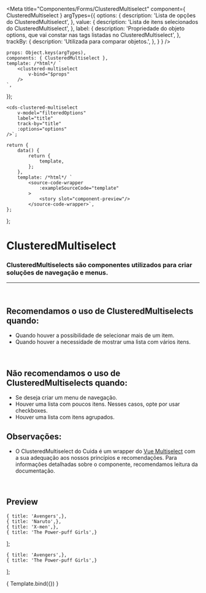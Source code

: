 
<Meta
	title="Componentes/Forms/ClusteredMultiselect"
	component={ ClusteredMultiselect }
	argTypes={{
		options: {
			description: 'Lista de opções do ClusteredMultiselect',
		},
		value: {
			description: 'Lista de itens selecionados do ClusteredMultiselect',
		},
		label: {
			description: 'Propriedade do objeto options, que vai constar nas tags listadas no ClusteredMultiselect',
		},
		trackBy: {
			description: 'Utilizada para comparar objetos.',
		},
	}
}
/>

	props: Object.keys(argTypes),
	components: { ClusteredMultiselect },
	template: /*html*/ `
		<clustered-multiselect
			v-bind="$props" 
		/>
	`,
});

	<cds-clustered-multiselect
		v-model="filteredOptions"
		label="title"
		track-by="title"
		:options="options"
	/>`;

	return {
		data() {
			return {
				template,
			};
		},
		template: /*html*/ `
			<source-code-wrapper
				:exampleSourceCode="template"
			>
				<story slot="component-preview"/>
			</source-code-wrapper>`,
	};
};

# ClusteredMultiselect

### ClusteredMultiselects são componentes utilizados para criar soluções de navegação e menus.
---
<br />

## Recomendamos o uso de ClusteredMultiselects quando:
- Quando houver a possibilidade de selecionar mais de um item.
- Quando houver a necessidade de mostrar uma lista com vários itens.

<br />

## Não recomendamos o uso de ClusteredMultiselects quando:
- Se deseja criar um menu de navegação.
- Houver uma lista com poucos itens. Nesses casos, opte por usar checkboxes.
- Houver uma lista com itens agrupados.

## Observações:
- O ClusteredMultiselect do Cuida é um wrapper do <a href="https://vue-multiselect.js.org/">Vue Multiselect</a>
com a sua adequação aos nossos princípios e recomendações. Para informações detalhadas sobre o componente, recomendamos
leitura da documentação.

<br />

## Preview

	{ title: 'Avengers',},
	{ title: 'Naruto',},
	{ title: 'X-men',},
	{ title: 'The Power-puff Girls',}
];

	{ title: 'Avengers',},
	{ title: 'The Power-puff Girls',}
];

<Canvas>
	<Story
		name="ClusteredMultiselect"
		decorators={[docsDecorator]}
		args={{
			options,
			value,
			label: 'title',
			trackBy: 'title',
		}}
	>
		{ Template.bind({}) }
	</Story>
</Canvas>

<ArgsTable story="ClusteredMultiselect" />
